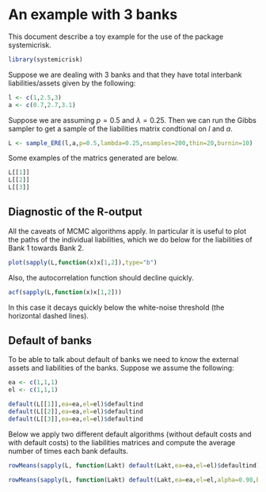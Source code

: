 <!--
%\VignetteEngine{knitr::knitr}
%\VignetteIndexEntry{Some Introductory Examples}
-->
An example with 3 banks
=======================

This document describe a toy example for the use of the package systemicrisk.

```{r}
library(systemicrisk)
```

Suppose we are dealing with 3 banks and that they have total interbank
liabilities/assets given by the following:
```{r}
l <- c(1,2.5,3)
a <- c(0.7,2.7,3.1)
```
Suppose we are assuming $p=0.5$ and $\lambda=0.25$.
Then we can run the Gibbs sampler to get a sample of the liabilities
matrix condtional on $l$ and $a$.
```{r}
L <- sample_ERE(l,a,p=0.5,lambda=0.25,nsamples=200,thin=20,burnin=10)
```
Some examples of the matrics generated are below.
```{r}
L[[1]]
L[[2]]
L[[3]]
```
Diagnostic of the R-output
--------------------------
All the caveats of MCMC algorithms apply. In particular it is useful
to plot the paths of the individual liabilities, which we do below
for the liabilities of Bank 1 towards Bank 2.
```{r fig.width=7,fig.height=4}
plot(sapply(L,function(x)x[1,2]),type="b")
```

Also, the autocorrelation function should decline quickly.
```{r fig.width=7,fig.height=4}
acf(sapply(L,function(x)x[1,2]))
```

In this case it decays quickly below the white-noise threshold (the
horizontal dashed lines).

Default of banks
----------------
To be able to talk about default of banks  we need to know the
external assets and liabilities of the banks.
Suppose we assume the following:
```{r}
ea <- c(1,1,1)
el <- c(1,1,1)
```

```{r}
default(L[[1]],ea=ea,el=el)$defaultind
default(L[[2]],ea=ea,el=el)$defaultind
default(L[[3]],ea=ea,el=el)$defaultind
```

Below we apply two different default  algorithms (without default costs and with default costs) to the liabilities matrices and compute the average number of times each bank defaults.
```{r}
rowMeans(sapply(L, function(Lakt) default(Lakt,ea=ea,el=el)$defaultind))
```
```{r}
rowMeans(sapply(L, function(Lakt) default(Lakt,ea=ea,el=el,alpha=0.98,beta=0.98)$defaultind))
```

